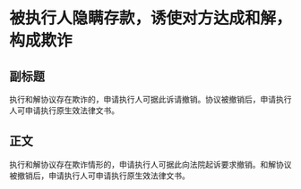 # 被执行人隐瞒存款，诱使对方达成和解，构成欺诈
## 副标题
执行和解协议存在欺诈的，申请执行人可据此诉请撤销。协议被撤销后，申请执行人可申请执行原生效法律文书。
## 正文
执行和解协议存在欺诈情形的，申请执行人可据此向法院起诉要求撤销。和解协议被撤销后，申请执行人可申请执行原生效法律文书。